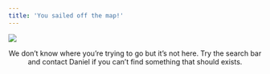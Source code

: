 ```yaml
---
title: 'You sailed off the map!'
---
```



![](https://upload.wikimedia.org/wikipedia/commons/5/53/1635_Blaeu_Map_Guiana%2C_Venezuela%2C_and_El_Dorado_-_Geographicus_-_Guiana-blaeu-1635.jpg){fig-align="center"}

::: {style="text-align: center"}
We don't know where you're trying to go but it's not here. Try the search bar and contact Daniel if you can't find something that should exists.
:::
